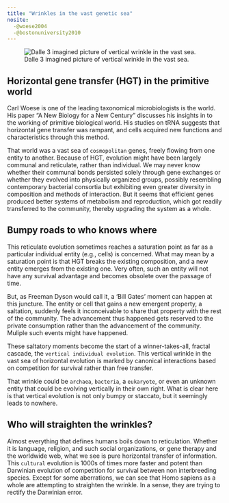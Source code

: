 ```yaml
---
title: "Wrinkles in the vast genetic sea"
nosite:
  -@woese2004
  -@bostonuniversity2010
---
```


![Dalle 3 imagined picture of vertical wrinkle in the vast sea.](images/wrinkle.jpeg)

## Horizontal gene transfer (HGT) in the primitive world

Carl Woese is one of the leading taxonomical microbiologists is the world. His paper "A New Biology for a New Century" discusses his insights in to the working of primitive biological world. His studies on tRNA suggests that horizontal gene transfer was rampant, and cells acquired new functions and characteristics through this method.

That world was a vast sea of `cosmopolitan` genes, freely flowing from one entity to another. Because of HGT, evolution might have been largely communal and reticulate, rather than individual. We may never know whether their communal bonds persisted solely through gene exchanges or whether they evolved into physically organized groups, possibly resembling contemporary bacterial consortia but exhibiting even greater diversity in composition and methods of interaction. But it seems that efficient genes produced better systems of metabolism and reproduction, which got readily transferred to the community, thereby upgrading the system as a whole.

## Bumpy roads to who knows where

This reticulate evolution sometimes reaches a saturation point as far as a particular individual entity (e.g., cells) is concerned. What may mean by a saturation point is that HGT breaks the existing composition, and a new entity emerges from the existing one. Very often, such an entity will not have any survival advantage and becomes obsolete over the passage of time.

But, as Freeman Dyson would call it, a 'Bill Gates' moment can happen at this juncture. The entity or cell that gains a new emergent property, a saltation, suddenly feels it inconceivable to share that property with the rest of the community. The advancement thus happened gets reserved to the private consumption rather than the advancement of the community. Muliple such events might have happened.

These saltatory moments become the start of a winner-takes-all, fractal cascade, the `vertical individual evolution`. This vertical wrinkle in the vast sea of horizontal evolution is marked by canonical interactions based on competition for survival rather than free transfer.

That wrinkle could be `archaea`, `bacteria`, a `eukaryote`, or even an unknown entity that could be evolving vertically in their own right. What is clear here is that vertical evolution is not only bumpy or staccato, but it seemingly leads to nowhere.

## Who will straighten the wrinkles?

Almost everything that defines humans boils down to reticulation. Whether it is language, religion, and such social organizations, or gene therapy and the worldwide web, what we see is pure horizontal transfer of information. This `cultural` evolution is 1000s of times more faster and potent than Darwinian evolution of competition for survival between non interbreeding species. Except for some aberrations, we can see that Homo sapiens as a whole are attempting to straighten the wrinkle. In a sense, they are trying to rectify the Darwinian error.
